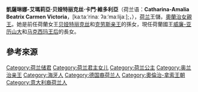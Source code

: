 {{NoteTA|1=zh-cn:马克西玛; zh-tw:麥克西瑪; zh-hk:麥西瑪;
|2=zh-cn:阿马利娅;zh-tw:艾瑪莉亞;
|3=zh-hans:贝娅特丽克丝; zh-hant:貝婭特麗克絲; zh-tw:畢翠絲; zh-hk:碧翠斯; zh-cn:贝娅特丽克丝;
|4=zh-cn:亚历克西娅; zh-tw:亞歷西亞;
}}
{{BLP unsourced|time=2020-12-07T03:00:06+00:00}}
{{Infobox royalty|royal|
| name=凱撒琳娜-艾瑪莉亞<br/>Catharina-Amalia
|title={{flag|荷兰}}[[奧蘭治女親王|奧蘭治女親王殿下]]<br/>''' ''HRH ''   The Princess of Orange '''
|full name = 凱薩琳娜-艾瑪莉亞·贝娅特丽克丝·卡門·維多利亞<br/>Catharina-Amalia Beatrix Carmen Victoria
| image= Catharina-Amalia Beatrix Carmen Victoria (2019).jpg
| caption=凱薩琳娜-艾瑪莉亞王儲，2019年
| spouse=
| issue=
| royal house= [[奥兰治-拿骚王朝|奥兰治-拿骚王朝]]
| father=[[威廉-亞歷山大_(荷蘭)|威廉-亚历山大]]
| mother=[[马克西玛_(荷兰王后)|马克西玛王后]]
| birth_date ={{Birth date and age|df=yes|2003|12|7}}
| birth_place ={{flag|荷兰}}[[海牙|海牙]]{{link-nl|布罗诺沃醫院|Ziekenhuis Bronovo}} 
| religion=[[基督教|基督教]] ([[歸正宗|荷蘭歸正教會]])
|}}
{{Dutch Royal Family}}
'''凱薩琳娜-艾瑪莉亞·贝娅特丽克丝·卡門·維多利亞'''（荷兰语：'''Catharina-Amalia Beatrix Carmen Victoria'''，[kaːtaːˈrinaː ʔaːˈmaːlijaː];，{{bd|2003年|12月7日|catIdx=C}}），[[荷兰|荷兰]]王儲，[[奧蘭治親王|奧蘭治女親王]]。她是前任荷蘭女王[[贝娅特丽克丝_(荷兰)|贝娅特丽克丝]]和[[克勞斯親王_(荷蘭)|克劳斯亲王]]的孫女，現任荷蘭國王[[威廉-亞歷山大_(荷蘭)|威廉-亚历山大]]和[[马克西玛_(荷兰王后)|马克西玛王后]]的長女。

==參考來源==
{{reflist}}
{{Current heirs of monarchies}}

{{netherlands-bio-stub}}
{{Authority control}}
{{DEFAULTSORT:Catharina-Amalia}}
[[Category:荷兰储君|Category:荷兰储君]]
[[Category:荷兰君主女儿|Category:荷兰君主女儿]]
[[Category:荷兰公主|Category:荷兰公主]]
[[Category:奥兰治亲王|Category:奥兰治亲王]]
[[Category:海牙人|Category:海牙人]]
[[Category:德国裔荷兰人|Category:德国裔荷兰人]]
[[Category:奧倫治-拿索王朝|Category:奧倫治-拿索王朝]]
[[Category:意大利裔荷兰人|Category:意大利裔荷兰人]]